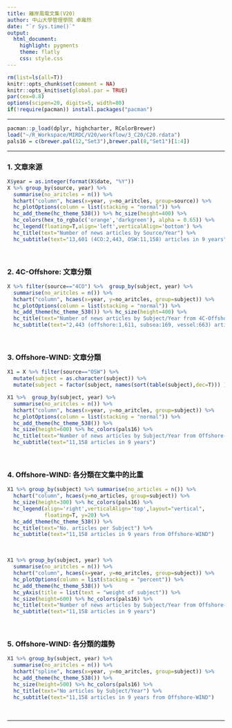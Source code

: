 ```yaml
---
title: 離岸風電文集(V20)
author: 中山大學管理學院 卓雍然
date: "`r Sys.time()`"
output: 
  html_document:
    highlight: pygments
    theme: flatly
    css: style.css
---
```


```r
rm(list=ls(all=T))
knitr::opts_chunk$set(comment = NA)
knitr::opts_knit$set(global.par = TRUE)
par(cex=0.8)
options(scipen=20, digits=5, width=80)
if(!require(pacman)) install.packages("pacman")
```
<hr>

```r
pacman::p_load(dplyr, highcharter, RColorBrewer)
load("~/R_Workspace/MIRDC/V20/workflow/3_C20/C20.rdata")
pals16 = c(brewer.pal(12,"Set3"),brewer.pal(8,"Set1")[1:4])
```
<hr>

### 1. 文章來源
```r
X$year = as.integer(format(X$date, "%Y"))
X %>% group_by(source, year) %>% 
  summarise(no_aritcles = n()) %>% 
  hchart("column", hcaes(x=year, y=no_aritcles, group=source)) %>% 
  hc_plotOptions(column = list(stacking = "normal")) %>%
  hc_add_theme(hc_theme_538()) %>% hc_size(height=400) %>% 
  hc_colors(hex_to_rgba(c('orange','darkgreen'), alpha = 0.65)) %>%
  hc_legend(floating=T,align='left',verticalAlign='bottom') %>% 
  hc_title(text="Number of news articles by Source/Year") %>%
  hc_subtitle(text="13,601 (4CO:2,443, OSW:11,158) articles in 9 years")
```
<br>

### 2. **4C-Offshore:** 文章分類
```r
X %>% filter(source=="4CO") %>%  group_by(subject, year) %>% 
  summarise(no_aritcles = n()) %>% 
  hchart("column", hcaes(x=year, y=no_aritcles, group=subject)) %>% 
  hc_plotOptions(column = list(stacking = "normal")) %>%
  hc_add_theme(hc_theme_538()) %>% hc_size(height=400) %>% 
  hc_title(text="Number of news articles by Subject/Year from 4C-Offshore") %>%
  hc_subtitle(text="2,443 (offshore:1,611, subsea:169, vessel:663) articles in 7 years")
```
<br>

### 3. **Offshore-WIND:** 文章分類
```r
X1 = X %>% filter(source=="OSW") %>% 
  mutate(subject = as.character(subject)) %>% 
  mutate(subject = factor(subject, names(sort(table(subject),dec=T))) )

X1 %>%  group_by(subject, year) %>% 
  summarise(no_aritcles = n()) %>% 
  hchart("column", hcaes(x=year, y=no_aritcles, group=subject)) %>% 
  hc_plotOptions(column = list(stacking = "normal")) %>%
  hc_add_theme(hc_theme_538()) %>% 
  hc_size(height=600) %>% hc_colors(pals16) %>% 
  hc_title(text="Number of news articles by Subject/Year from Offshore-WIND") %>%
  hc_subtitle(text="11,158 articles in 9 years")
```
<br>

### 4. **Offshore-WIND:** 各分類在文集中的比重
```r
X1 %>% group_by(subject) %>% summarise(no_articles = n()) %>% 
  hchart("column", hcaes(y=no_articles, group=subject)) %>% 
  hc_size(height=300) %>% hc_colors(pals16) %>% 
  hc_legend(align='right',verticalAlign='top',layout="vertical", 
            floating=T, y=20) %>% 
  hc_add_theme(hc_theme_538()) %>%
  hc_title(text="No. articles per Subject") %>%
  hc_subtitle(text="11,158 articles in 9 years from Offshore-WIND")
```
<br>

```r
X1 %>% group_by(subject, year) %>% 
  summarise(no_aritcles = n()) %>% 
  hchart("column", hcaes(x=year, y=no_aritcles, group=subject)) %>% 
  hc_plotOptions(column = list(stacking = "percent")) %>%
  hc_add_theme(hc_theme_538()) %>% 
  hc_yAxis(title = list(text = "weight of subject")) %>% 
  hc_size(height=600) %>% hc_colors(pals16) %>% 
  hc_title(text="Number of news articles by Subject/Year from Offshore-WIND") %>%
  hc_subtitle(text="11,158 articles in 9 years")
```
<br>

### 5. **Offshore-WIND:** 各分類的趨勢
```r
X1 %>% group_by(subject, year) %>% 
  summarise(no_aritcles = n()) %>% 
  hchart("spline", hcaes(x=year, y=no_aritcles, group=subject)) %>% 
  hc_add_theme(hc_theme_538()) %>% 
  hc_size(height=500) %>% hc_colors(pals16) %>% 
  hc_title(text="No articles by Subject/Year") %>%
  hc_subtitle(text="11,158 articles in 9 years from Offshore-WIND")
```
<br>

<hr><br><br>

